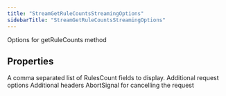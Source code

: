 ```yaml
---
title: "StreamGetRuleCountsStreamingOptions"
sidebarTitle: "StreamGetRuleCountsStreamingOptions"
---
```


Options for getRuleCounts method

## Properties

<ParamField name="rulesCountfields" type="any[]">
A comma separated list of RulesCount fields to display.

</ParamField>

<ParamField name="requestOptions" type="RequestOptions">
Additional request options

</ParamField>

<ParamField name="headers" type="Record&lt;string, string&gt;">
Additional headers

</ParamField>

<ParamField name="signal" type="AbortSignal">
AbortSignal for cancelling the request

</ParamField>
